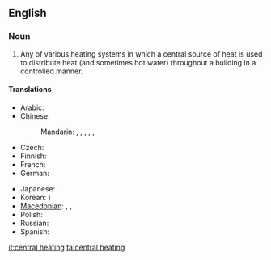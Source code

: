 ==English==

===Noun===
{{wikipedia}}
{{en-noun|sg=[[central]] [[heating]]|-}}

# Any of various heating systems in which a central source of heat is used to distribute heat (and sometimes hot water) throughout a building in a controlled manner.

====Translations====
{{trans-top|heating system}}
* Arabic: {{t|ar|تدفئة مركزية|f|tr=tadhfi'a markazíyya|sc=Arab}}
* Chinese:
*: Mandarin: {{t|zh|集中供熱|sc=Hani}}, {{t|zh|集中供热|tr=jízhōng gōngrè|sc=Hani}}, {{t|zh|中央暖氣系統|sc=Hani}}, {{t|zh|中央暖气系统|tr=zhōngyāng nuǎnqì xìtǒng|sc=Hani}}, {{i|abbreviation}} {{t|zh|暖氣|sc=Hani}}, {{t|zh|暖气|tr=nuǎnqì|sc=Hani}}
* Czech: {{t-|cs|ústřední topení|n}}
* Finnish: {{t-|fi|keskuslämmitys}}
* French: {{t|fr|chauffage central|m}}
* German: {{t|de|Zentralheizung|f}}
{{trans-mid}}
* Japanese: {{t|ja|セントラルヒーティング|tr=sentoraruhītingu|sc=Jpan}}
* Korean: {{t|ko|중앙 난방|tr=jung-ang nanbang|sc=Kore}} {{t|ko|中央煖房|sc=Kore}})
* [[Macedonian]]: {{t|mk|парно|n|tr=párno}},  {{t|mk|парно греење|n|tr=párno gréenje}},  {{t|mk|централно греење|n|tr=céntralno gréenje}}
* Polish: {{t-|pl|centralne ogrzewanie|n}}
* Russian: {{t|ru|центральное отопление|n|tr=centrál'noe otoplénije|sc=Cyrl}}
* Spanish: {{t|es|calefacción central|f}}
{{trans-bottom}}

[[it:central heating]]
[[ta:central heating]]